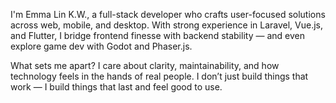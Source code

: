 I'm Emma Lin K.W., a full-stack developer who crafts user-focused solutions across web, mobile, and desktop.
With strong experience in Laravel, Vue.js, and Flutter, I bridge frontend finesse with backend stability — and even explore game dev with Godot and Phaser.js.

What sets me apart? I care about clarity, maintainability, and how technology feels in the hands of real people.
I don’t just build things that work — I build things that last and feel good to use.